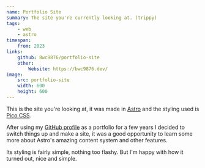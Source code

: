 ```yaml
---
name: Portfolio Site
summary: The site you're currently looking at. (trippy)
tags:
    - web
    - astro
timespan:
    from: 2023
links:
    github: Bwc9876/portfolio-site
    other:
        Website: https://bwc9876.dev/
image:
    src: portfolio-site
    width: 600
    height: 600
---
```



This is the site you're looking at, it was made in [Astro](https://astro.build)
and the styling used is [Pico CSS](https://picocss.com/).

After using my [GitHub profile](https://github.com/Bwc9876) as a portfolio for a
few years I decided to switch things up and make a site,
it was a good opportunity to learn some more about Astro's
amazing content system and other features.

Its styling is fairly simple, nothing too flashy.
But I'm happy with how it turned out, nice and simple.
